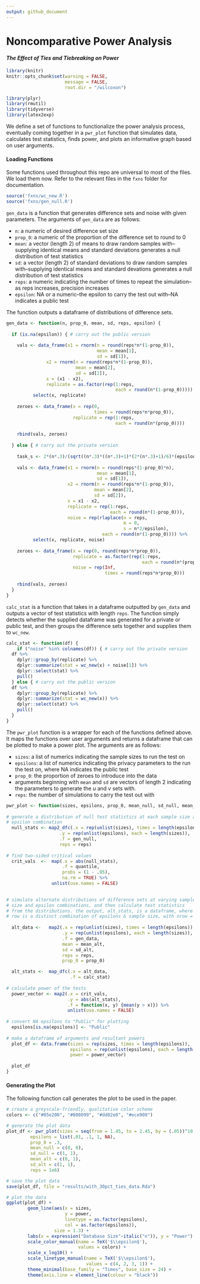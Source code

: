 ```yaml
---
output: github_document
---
```

# Noncomparative Power Analysis
#### *The Effect of Ties and Tiebreaking on Power*

```r
library(knitr)
knitr::opts_chunk$set(warning = FALSE, 
                      message = FALSE,
                      root.dir = "/wilcoxon")
```

```r
library(plyr)
library(rmutil)
library(tidyverse)
library(latex2exp)
```

We define a set of functions to functionalize the power analysis process, eventually coming together in a `pwr_plot` function that simulates data, calculates test statistics, finds power, and plots an informative graph based on user arguments.

#### Loading Functions

Some functions used throughout this repo are universal to most of the files. We load them now. Refer to the relevant files in the `fxns` folder for documentation.

```r
source('fxns/wc_new.R')
source('fxns/gen_null.R')
```

`gen_data` is a function that generates difference sets and noise with given parameters. The arguments of `gen_data` are as follows:

* `n`: a numeric of desired difference set size
* `prop_0`: a numeric of the proportion of the difference set to round to 0
* `mean`: a vector (length 2) of means to draw random samples with--supplying identical means and standard deviations generates a null distribution of test statistics
* `sd`: a vector (length 2) of standard deviations to draw random samples with--supplying identical means and standard devations generates a null distribution of test statistics
* `reps`: a numeric indicating the number of times to repeat the simulation--as reps increases, precision increases
* `epsilon`: NA or a numeric--the epsilon to carry the test out with--NA indicates a public test

The function outputs a dataframe of distributions of difference sets.

```r
gen_data <- function(n, prop_0, mean, sd, reps, epsilon) {
  
  if (is.na(epsilon)) { # carry out the public version
    
    vals <- data_frame(x1 = rnorm(n = round(reps*n*(1-prop_0)), 
                                  mean = mean[1],
                                  sd = sd[1]),
               x2 = rnorm(n = round(reps*n*(1-prop_0)), 
                          mean = mean[2],
                          sd = sd[2]),
               x = (x1 - x2),
               replicate = as.factor(rep(1:reps, 
                                         each = round(n*(1-prop_0))))) %>%
          select(x, replicate)
    
    zeroes <- data_frame(x = rep(0, 
                                 times = round(reps*n*prop_0)),
                         replicate = rep(1:reps, 
                                         each = round(n*(prop_0))))           
    
    rbind(vals, zeroes)
    
  } else { # carry out the private version
    
    task_s <- 2*(n*.3)/(sqrt((n*.3)*((n*.3)+1)*(2*(n*.3)+1)/6)*(epsilon)) 
    
    vals <- data_frame(x1 = rnorm(n = round(reps*(1-prop_0)*n), 
                                  mean = mean[1],
                                  sd = sd[1]),
                       x2 = rnorm(n = round(reps*n*(1-prop_0)), 
                                 mean = mean[2],
                                 sd = sd[2]),
                       x = x1 - x2,
                       replicate = rep(1:reps, 
                                       each = round(n*(1-prop_0))),
                       noise = rep(rlaplace(n = reps,
                                            m = 0,
                                            s = n*2/epsilon), 
                                    each = round(n*(1-prop_0)))) %>%
          select(x, replicate, noise)
     
    zeroes <- data_frame(x = rep(0, round(reps*n*prop_0)),
                         replicate = as.factor(rep(1:reps, 
                                                   each = round(n*(prop_0)))),
                         noise = rep(Inf, 
                                     times = round(reps*n*prop_0)))
    
    rbind(vals, zeroes)
  }
}
```

`calc_stat` is a function that takes in a dataframe outputted by `gen_data` and outputs a vector of test statistics with length `reps`. The function simply detects whether the supplied dataframe was generated for a private or public test, and then groups the difference sets together and supplies them to `wc_new`.

```r
calc_stat <- function(df) {
    if ("noise" %in% colnames(df)) { # carry out the private version
  df %>%
    dplyr::group_by(replicate) %>%
    dplyr::summarize(stat = wc_new(x) + noise[1]) %>%
    dplyr::select(stat) %>%
    pull()
  } else { # carry out the public version
  df %>% 
    dplyr::group_by(replicate) %>%
    dplyr::summarize(stat = wc_new(x)) %>% 
    dplyr::select(stat) %>%
    pull()
  }
}
```

The `pwr_plot` function is a wrapper for each of the functions defined above. It maps the functions over user arguments and returns a dataframe that can be plotted to make a power plot. The arguments are as follows:

* `sizes`: a list of numerics indicating the sample sizes to run the test on
* `epsilons`: a list of numerics indicating the privacy parameters to the run the test on, where NA indicates the public test
* `prop_0`: the proportion of zeroes to introduce into the data
* arguments beginning with `mean` and `sd` are vectors of length 2 indicating the parameters to generate the *u* and *v* sets with. 
* `reps`: the number of simulations to carry the test out with

```r
pwr_plot <- function(sizes, epsilons, prop_0, mean_null, sd_null, mean_alt, sd_alt, reps) {
 
# generate a distribution of null test statistics at each sample size and
# epsilon combination 
  null_stats <- map2_dfc(.x = rep(unlist(sizes), times = length(epsilons)),
                    .y = rep(unlist(epsilons), each = length(sizes)),
                    .f = gen_null,
                    reps = reps)
  
# find two-sided critical values
  crit_vals  <-  map(.x = abs(null_stats), 
                     .f = quantile, 
                     probs = (1 - .05), 
                     na.rm = TRUE) %>% 
                 unlist(use.names = FALSE)
  

# simulate alternate distributions of difference sets at varying sample 
# size and epsilon combinations, and then calculate test statistics 
# from the distributions. the output, alt_stats, is a dataframe, where each 
# row is a distinct combination of epsilons & sample size, with nrow = reps
    
  alt_data <-   map2(.x = rep(unlist(sizes), times = length(epsilons)), 
                     .y = rep(unlist(epsilons), each = length(sizes)), 
                     .f = gen_data, 
                     mean = mean_alt, 
                     sd = sd_alt, 
                     reps = reps, 
                     prop_0 = prop_0)

  alt_stats <-  map_dfc(.x = alt_data, 
                        .f = calc_stat)
  
# calculate power of the tests 
  power_vector <- map2(.x = crit_vals, 
                       .y = abs(alt_stats), 
                       .f = function(x, y) {mean(y > x)}) %>% 
                       unlist(use.names = FALSE)
  
# convert NA epsilons to "Public" for plotting  
  epsilons[is.na(epsilons)] <- "Public"
  
# make a dataframe of arguments and resultant powers  
  plot_df <- data.frame(sizes = rep(sizes, times = length(epsilons)),
                        epsilons = rep(unlist(epsilons), each = length(sizes)),
                        power = power_vector)
  
  plot_df
}
```

#### Generating the Plot

The following function call generates the plot to be used in the paper.

```r
# create a greyscale-friendly, qualitative color scheme
colors <- c("#05e200", "#000099", "#dd02e0", "#ece900")

# generate the plot data
plot_df <- pwr_plot(sizes = seq(from = 1.45, to = 2.45, by = (.05))^10 %>% round_any(., 30) %>% c(10, .),
         epsilons = list(.01, .1, 1, NA),
         prop_0 = .3,
         mean_null = c(0, 0),
         sd_null = c(1, 1),
         mean_alt = c(0, 1),
         sd_alt = c(1, 1),
         reps = 1e6)

# save the plot data
save(plot_df, file = "results/with_30pct_ties_data.Rda")

# plot the data  
ggplot(plot_df) + 
        geom_line(aes(x = sizes, 
                      y = power, 
                      linetype = as.factor(epsilons),
                      col = as.factor(epsilons)),
                  size = 1.3) +
        labs(x = expression("Database Size"~italic("n")), y = "Power") +
        scale_color_manual(name = TeX('$\\epsilon$'),
                           values = colors) +
        scale_x_log10() +
        scale_linetype_manual(name = TeX('$\\epsilon$'),
                              values = c(4, 2, 3, 1)) +
        theme_minimal(base_family = "Times", base_size = 24) +
        theme(axis.line = element_line(colour = "black"))
```
